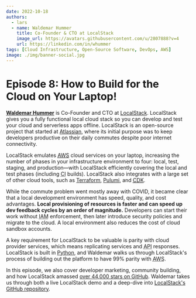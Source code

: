 ```yaml
---
date: 2022-10-18
authors:
  - lars
  - name: Waldemar Hummer
    title: Co-Founder & CTO at LocalStack
    image_url: https://avatars.githubusercontent.com/u/2807888?v=4
    url: https://linkedin.com/in/whummer
tags: [Cloud Infrastructure, Open-Source Software, DevOps, AWS]
image: ./img/banner-social.jpg
---
```


# Episode 8: How to Build for the Cloud on Your Laptop!

[**Waldemar Hummer**](https://linkedin.com/in/whummer) is Co-Founder and CTO at [LocalStack](https://localstack.cloud). LocalStack gives you a fully functional local cloud stack so you can develop and test your cloud and serverless apps offline. LocalStack is an open-source project that started at [Atlassian](https://atlassian.com), where its initial purpose was to keep developers productive on their daily commutes despite poor internet connectivity.

LocalStack emulates [<abbr title="Amazon Web Services">AWS</abbr>](https://aws.amazon.com) cloud services on your laptop, increasing the number of phases in your infrastructure environment to four: local, test, staging, and production—with LocalStack efficiently covering the local and test phases (including <abbr title="continuous integration">CI</abbr> builds). LocalStack also integrates with a large set of other cloud tools, such as [Terraform](https://terraform.io), [Pulumi](https://pulumi.com), and [<abbr title="Cloud Development Kit">CDK</abbr>](https://aws.amazon.com/cdk).

While the commute problem went mostly away with COVID, it became clear that a local development environment has speed, quality, and cost advantages. **Local provisioning of resources is faster and can speed up dev feedback cycles by an order of magnitude.** Developers can start their work without <abbr title="Identity and Access Management">IAM</abbr> enforcement, then later introduce security policies and migrate to the cloud. A local environment also reduces the cost of cloud sandbox accounts.

A key requirement for LocalStack to be valuable is parity with cloud provider services, which means replicating services and <abbr title="application programming interface">API</abbr> responses. LocalStack is built in [Python](https://python.org), and Waldemar walks us through LocalStack's process of building out the platform to have 99% parity with <abbr title="Amazon Web Services">AWS</abbr>.

In this episode, we also cover developer marketing, community building, and how LocalStack amassed [over 44,000 stars on GitHub](https://github.com/localstack/localstack/stargazers). Waldemar takes us through both a live LocalStack demo and a deep-dive into [LocalStack's GitHub repository](https://github.com/localstack/localstack).

<YoutubeEmbed id="IzV0uTPejcc" title="Episode 8: How to Build for the Cloud on Your Laptop!" />
